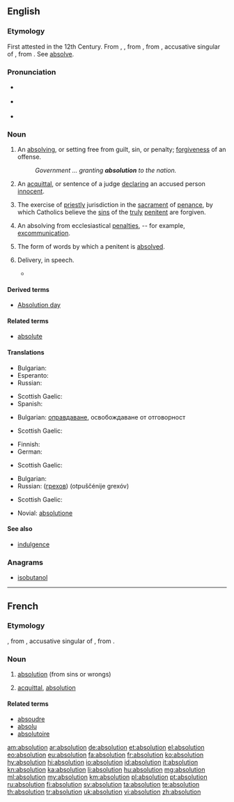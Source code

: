 {{also|Absolution}}
==English==

===Etymology===
First attested in the 12th Century. From {{etyl|enm}} {{term|absolucion|lang=enm}}, {{term|absolucioun|lang=enm}}, from {{etyl|fro}} {{term|absolution|lang=fr}}, from {{etyl|la}} {{term|absolutionem|absolūtiōnem|lang=la}}, accusative singular of {{term|absolutio|absolūtiō|acquittal|lang=la}}, from {{term|absolvo|absolvō|absolve|lang=la}}. See [[absolve]].

===Pronunciation===
* {{a|UK}} {{IPA|/æb.səˈluːʃən/|/æb.solˈu.ʃʌn/}}
* {{a|US}} {{IPA|/ˌæb.sə.ˈlu.ʃən/}}
* {{rhymes|uːʃən}}

===Noun===
{{en-noun}}

# An [[absolve|absolving]], or setting free from guilt, sin, or penalty; [[forgiven]]ess of an offense.
#: ''Government ... granting '''absolution''' to the nation.''
# {{context|Civil Law|obsolete}} An [[acquittal]], or sentence of a judge [[declare|declaring]] an accused person [[innocent]].
# {{context|Roman Catholic Church}} The exercise of [[priestly]] jurisdiction in the [[sacrament]] of [[penance]], by which Catholics believe the [[sin#Noun|sin]]s of the [[truly]] [[penitent]] are forgiven.
# {{context|ecclesiastical}} An absolving from ecclesiastical [[penalty|penalties]], -- for example, [[excommunication]].
# The form of words by which a penitent is [[absolved]].
# {{obsolete}} Delivery, in speech.
#* {{rfquotek|Ben Jonson}}

====Derived terms====
* [[Absolution day]]

====Related terms====
* [[absolute]]

====Translations====
{{trans-top|Absolving or setting free from guilt, sin or penalty; forgiveness of an offense}}
* Bulgarian: {{t+|bg|опрощение}}
* Esperanto: {{t-|eo|absolvo}}
* Russian: {{t+|ru|прощение|n|tr=proščénije}}
{{trans-mid}}
* Scottish Gaelic: {{t-|gd|saoradh|m}}
* Spanish: {{t+|es|absolución|f}}
{{trans-bottom}}

{{trans-top|Acquittal, or sentence of a judge declaring an accused person innocent}}
* Bulgarian: [[оправдаване]], освобождаване от отговорност
{{trans-mid}}
* Scottish Gaelic: {{t-|gd|saoradh|m}}
{{trans-bottom}}

{{trans-top|Exercise of priestly jurisdiction in the sacrament of penance, by which Catholics believe the sins of the truly penitent are forgiven}}
* Finnish: {{t+|fi|synninpäästö}}
* German: {{t+|de|Absolution|f}}
{{trans-mid}}
* Scottish Gaelic: {{t-|gd|saoradh|m}}
{{trans-bottom}}

{{trans-top|Absolving from ecclesiastical penalties}}
* Bulgarian: {{t+|bg|опрощение}}
* Russian: {{t+|ru|отпущение|n}} ([[грех|грехов]]) (otpuščénije grexóv)
{{trans-mid}}
* Scottish Gaelic: {{t-|gd|saoradh|m}}
{{trans-bottom}}

{{trans-top|Form of words by which a penitent is absolved}}
{{trans-mid}}
{{trans-bottom}}

{{trans-top|Delivery, in speech}}
{{trans-mid}}
{{trans-bottom}}

{{checktrans-top}}
* Novial: [[absolutione]]
{{trans-mid}}
{{trans-bottom}}

====See also====
* [[indulgence]]

===Anagrams===
* [[isobutanol#English|isobutanol]]

----

==French==

===Etymology===
{{etyl|fro|fr}}, from {{etyl|la|fr}} {{term|absolutionem|absolūtiōnem|lang=la}}, accusative singular of {{term|absolutio|absolūtiō|acquittal|lang=la}}, from {{term|absolvo|absolvō|absolve|lang=la}}.

===Noun===
{{fr-noun|f}}

# [[#English|absolution]] (from sins or wrongs)
# {{legal|lang=fr}} [[acquittal]], [[#English|absolution]]

====Related terms====
* [[absoudre]]
* [[absolu]]
* [[absolutoire]]

[[am:absolution]]
[[ar:absolution]]
[[de:absolution]]
[[et:absolution]]
[[el:absolution]]
[[eo:absolution]]
[[eu:absolution]]
[[fa:absolution]]
[[fr:absolution]]
[[ko:absolution]]
[[hy:absolution]]
[[hi:absolution]]
[[io:absolution]]
[[id:absolution]]
[[it:absolution]]
[[kn:absolution]]
[[ka:absolution]]
[[li:absolution]]
[[hu:absolution]]
[[mg:absolution]]
[[ml:absolution]]
[[my:absolution]]
[[km:absolution]]
[[pl:absolution]]
[[pt:absolution]]
[[ru:absolution]]
[[fi:absolution]]
[[sv:absolution]]
[[ta:absolution]]
[[te:absolution]]
[[th:absolution]]
[[tr:absolution]]
[[uk:absolution]]
[[vi:absolution]]
[[zh:absolution]]